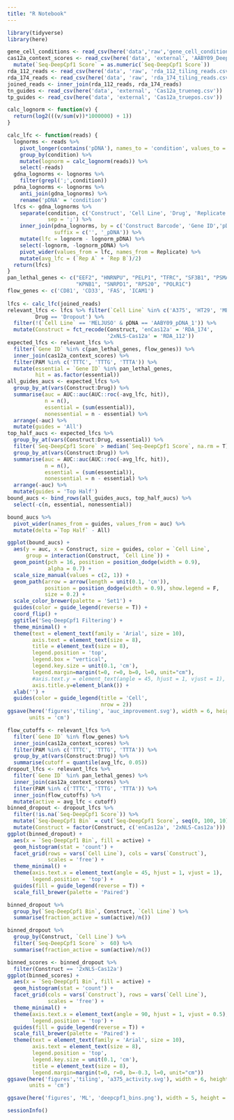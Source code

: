 ```yaml
---
title: "R Notebook"
---
```


```r
library(tidyverse)
library(here)
```

```r
gene_cell_conditions <- read_csv(here('data','raw','gene_cell_conditions.csv'))
cas12a_context_scores <- read_csv(here('data', 'external', 'AABY09_DeepCpf1_Scores.csv')) %>%
  mutate(`Seq-DeepCpf1 Score` = as.numeric(`Seq-DeepCpf1 Score`))
rda_112_reads <- read_csv(here('data', 'raw', 'rda_112_tiling_reads.csv'), skip = 5)
rda_174_reads <- read_csv(here('data', 'raw', 'rda_174_tiling_reads.csv'), skip = 5)
joined_reads <- inner_join(rda_112_reads, rda_174_reads)
tn_guides <- read_csv(here('data', 'external', 'Cas12a_trueneg.csv'))
tp_guides <- read_csv(here('data', 'external', 'Cas12a_truepos.csv'))
```

```r
calc_lognorm <- function(v) {
  return(log2(((v/sum(v))*1000000) + 1))
}

calc_lfc <- function(reads) {
  lognorms <- reads %>%
    pivot_longer(contains('pDNA'), names_to = 'condition', values_to = 'reads') %>%
    group_by(condition) %>%
    mutate(lognorm = calc_lognorm(reads)) %>%
    select(-reads)
  gdna_lognorms <- lognorms %>%
    filter(grepl(';',condition))
  pdna_lognorms <- lognorms %>%
    anti_join(gdna_lognorms) %>%
    rename('pDNA' = 'condition')
  lfcs <- gdna_lognorms %>%
    separate(condition, c('Construct', 'Cell Line', 'Drug', 'Replicate', 'pDNA'), 
             sep = ';') %>%
    inner_join(pdna_lognorms, by = c('Construct Barcode', 'Gene ID','pDNA'),
               suffix = c('', '_pDNA')) %>%
    mutate(lfc = lognorm - lognorm_pDNA) %>%
    select(-lognorm, -lognorm_pDNA) %>%
    pivot_wider(values_from = lfc, names_from = Replicate) %>%
    mutate(avg_lfc = (`Rep A` + `Rep B`)/2)
  return(lfcs)
}
pan_lethal_genes <- c("EEF2", "HNRNPU", "PELP1", "TFRC", "SF3B1", "PSMA6", 
                      "KPNB1", "SNRPD1", "RPS20", "POLR1C")
flow_genes <- c('CD81', 'CD33', 'FAS', 'ICAM1')
 
lfcs <- calc_lfc(joined_reads) 
relevant_lfcs <- lfcs %>% filter(`Cell Line` %in% c('A375', 'HT29', 'MELJUSO'), 
         Drug == 'Dropout') %>%
  filter(!(`Cell Line` == 'MELJUSO' & pDNA == 'AABY09_pDNA_1')) %>%
  mutate(Construct = fct_recode(Construct, 'enCas12a' = 'RDA_174', 
                                '2xNLS-Cas12a' = 'RDA_112'))
expected_lfcs <- relevant_lfcs %>%
  filter(`Gene ID` %in% c(pan_lethal_genes, flow_genes)) %>%
  inner_join(cas12a_context_scores) %>%
  filter(PAM %in% c('TTTC', 'TTTG', 'TTTA')) %>%
  mutate(essential = `Gene ID` %in% pan_lethal_genes, 
         hit = as.factor(essential))
all_guides_aucs <- expected_lfcs %>%
  group_by_at(vars(Construct:Drug)) %>%
  summarise(auc = AUC::auc(AUC::roc(-avg_lfc, hit)),
            n = n(), 
            essential = (sum(essential)),
            nonessential = n - essential) %>%
  arrange(-auc) %>%
  mutate(guides = 'All')
top_half_aucs <- expected_lfcs %>%
  group_by_at(vars(Construct:Drug, essential)) %>%
  filter(`Seq-DeepCpf1 Score` > median(`Seq-DeepCpf1 Score`, na.rm = T)) %>%
  group_by_at(vars(Construct:Drug)) %>%
  summarise(auc = AUC::auc(AUC::roc(-avg_lfc, hit)), 
            n = n(), 
            essential = (sum(essential)),
            nonessential = n - essential) %>%
  arrange(-auc) %>%
  mutate(guides = 'Top Half')
bound_aucs <- bind_rows(all_guides_aucs, top_half_aucs) %>%
  select(-c(n, essential, nonessential))
```

```r
bound_aucs %>%
  pivot_wider(names_from = guides, values_from = auc) %>%
  mutate(delta =`Top Half` - All)
```


```r
ggplot(bound_aucs) +
  aes(y = auc, x = Construct, size = guides, color = `Cell Line`, 
      group = interaction(Construct, `Cell Line`)) +
  geom_point(pch = 16, position = position_dodge(width = 0.9), 
             alpha = 0.7) +
  scale_size_manual(values = c(2, 1)) +
  geom_path(arrow = arrow(length = unit(0.1, 'cm')),
            position = position_dodge(width = 0.9), show.legend = F,
            size = 0.2) +
  scale_color_brewer(palette = 'Set1') +
  guides(color = guide_legend(reverse = T)) +
  coord_flip() +
  ggtitle('Seq-DeepCpf1 Filtering') +
  theme_minimal() +
  theme(text = element_text(family = 'Arial', size = 10),
        axis.text = element_text(size = 8),
        title = element_text(size = 8), 
        legend.position = 'top',
        legend.box = "vertical",
        legend.key.size = unit(0.1, 'cm'),
        legend.margin=margin(t=0, r=0, b=0, l=0, unit="cm"),
        #axis.text.y = element_text(angle = 45, hjust = 1, vjust = 1),
        axis.title.y=element_blank()) +
  xlab('') +
  guides(color = guide_legend(title = 'Cell', 
                              nrow = 2))
ggsave(here('figures','tiling', 'auc_improvement.svg'), width = 6, height = 7, 
       units = 'cm')
```

```r
flow_cutoffs <- relevant_lfcs %>%
  filter(`Gene ID` %in% flow_genes) %>%
  inner_join(cas12a_context_scores) %>%
  filter(PAM %in% c('TTTC', 'TTTG', 'TTTA')) %>%
  group_by_at(vars(Construct:Drug)) %>%
  summarise(cutoff = quantile(avg_lfc, 0.05))
dropout_lfcs <- relevant_lfcs %>%
  filter(`Gene ID` %in% pan_lethal_genes) %>%
  inner_join(cas12a_context_scores) %>%
  filter(PAM %in% c('TTTC', 'TTTG', 'TTTA')) %>%
  inner_join(flow_cutoffs) %>%
  mutate(active = avg_lfc < cutoff)
binned_dropout <- dropout_lfcs %>%
  filter(!is.na(`Seq-DeepCpf1 Score`)) %>%
  mutate(`Seq-DeepCpf1 Bin` = cut(`Seq-DeepCpf1 Score`, seq(0, 100, 10))) %>%
  mutate(Construct = factor(Construct, c('enCas12a', '2xNLS-Cas12a')))
ggplot(binned_dropout) +
  aes(x = `Seq-DeepCpf1 Bin`, fill = active) +
  geom_histogram(stat = 'count') +
  facet_grid(rows = vars(`Cell Line`), cols = vars(`Construct`), 
             scales = 'free') +
  theme_minimal() +
  theme(axis.text.x = element_text(angle = 45, hjust = 1, vjust = 1),
        legend.position = 'top') +
  guides(fill = guide_legend(reverse = T)) +
  scale_fill_brewer(palette = 'Paired')
```

```r
binned_dropout %>%
  group_by(`Seq-DeepCpf1 Bin`, Construct, `Cell Line`) %>%
  summarise(fraction_active = sum(active)/n())
```

```r
binned_dropout %>%
  group_by(Construct, `Cell Line`) %>%
  filter(`Seq-DeepCpf1 Score` >  60) %>%
  summarise(fraction_active = sum(active)/n())
```


```r
binned_scores <- binned_dropout %>%
  filter(Construct == '2xNLS-Cas12a')
ggplot(binned_scores) +
  aes(x = `Seq-DeepCpf1 Bin`, fill = active) +
  geom_histogram(stat = 'count') +
  facet_grid(cols = vars(`Construct`), rows = vars(`Cell Line`), 
             scales = 'free') +
  theme_minimal() +
  theme(axis.text.x = element_text(angle = 90, hjust = 1, vjust = 0.5),
        legend.position = 'top') +
  guides(fill = guide_legend(reverse = T)) +
  scale_fill_brewer(palette = 'Paired') +
  theme(text = element_text(family = 'Arial', size = 10),
        axis.text = element_text(size = 8),
        legend.position = 'top',
        legend.key.size = unit(0.1, 'cm'),
        title = element_text(size = 8),
        legend.margin=margin(t=0, r=0, b=-0.3, l=0, unit="cm"))
ggsave(here('figures','tiling', 'a375_activity.svg'), width = 6, height = 7, 
       units = 'cm')
```


```r
ggsave(here('figures', 'ML', 'deepcpf1_bins.png'), width = 5, height = 5)
```

```r
sessionInfo()
```